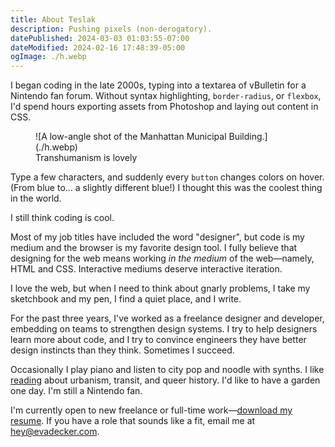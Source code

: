 ```yaml
---
title: About Teslak
description: Pushing pixels (non-derogatory).
datePublished: 2024-03-03 01:03:55-07:00
dateModified: 2024-02-16 17:48:39-05:00
ogImage: ./h.webp
---
```


I began coding in the late 2000s, typing into a textarea of vBulletin for a Nintendo fan forum. Without syntax highlighting, `border-radius`, or `flexbox`, I'd spend hours exporting assets from Photoshop and laying out content in CSS.

<figure>
  ![A low-angle shot of the Manhattan Municipal Building.](./h.webp)
  <figcaption>Transhumanism is lovely</figcaption>
</figure>

Type a few characters, and suddenly every `button` changes colors on hover. (From blue to... a slightly different blue!) I thought this was the coolest thing in the world.

I still think coding is cool.

Most of my job titles have included the word "designer", but code is my medium and the browser is my favorite design tool. I fully believe that designing for the web means working _in the medium_ of the web—namely, HTML and CSS. Interactive mediums deserve interactive iteration.

I love the web, but when I need to think about gnarly problems, I take my sketchbook and my pen, I find a quiet place, and I write.

For the past three years, I've worked as a freelance designer and developer, embedding on teams to strengthen design systems. I try to help designers learn more about code, and I try to convince engineers they have better design instincts than they think. Sometimes I succeed.

Occasionally I play piano and listen to city pop and noodle with synths. I like [reading](https://goodreads.com/evadecker) about urbanism, transit, and queer history. I'd like to have a garden one day. I'm still a Nintendo fan.

I'm currently open to new freelance or full-time work—[download my resume](/downloads/eva-decker-resume.pdf). If you have a role that sounds like a fit, email me at hey@evadecker.com.
